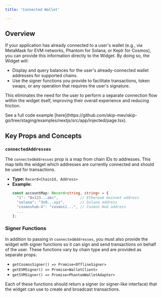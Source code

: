 ```yaml
---
title: 'Connected Wallet'

---
```


## Overview

If your application has already connected to a user's wallet (e.g., via MetaMask for EVM networks, Phantom for Solana, or Keplr for Cosmos), you can provide this information directly to the Widget. By doing so, the Widget will:

- Display and query balances for the user's already-connected wallet addresses for supported chains.
- Use the signer functions you provide to facilitate transactions, token swaps, or any operation that requires the user's signature.

This eliminates the need for the user to perform a separate connection flow within the widget itself, improving their overall experience and reducing friction.

<Info>
See a full code example [here](https://github.com/skip-mev/skip-go/tree/staging/examples/nextjs/src/app/injected/page.tsx).
</Info>

## Key Props and Concepts

### `connectedAddresses`

The `connectedAddresses` prop is a map from chain IDs to addresses. This map tells the widget which addresses are currently connected and should be used for transactions.

- **Type:** `Record<ChainId, Address>`
- **Example:** 
  ```typescript
  const accountMap: Record<string, string> = {
    "1": "0x123...abc",          // Ethereum mainnet address
    "solana": "3n9...xyz",       // Solana address
    "cosmoshub-4": "cosmos1...", // Cosmos Hub address
    ...
  };
  
### Signer Functions

In addition to passing in `connectedAddresses`, you must also provide the widget with signer functions so it can sign and send transactions on behalf of the user. These functions vary by chain type and are provided as separate props:

- `getCosmosSigner() => Promise<OfflineSigner>`
- `getEVMSigner() => Promise<WalletClient>`
- `getSVMSigner() => Promise<PhantomWalletAdapter>`

Each of these functions should return a signer (or signer-like interface) that the widget can use to create and broadcast transactions.
